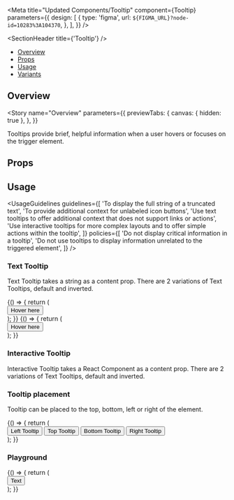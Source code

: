 
<Meta
  title="Updated Components/Tooltip"
  component={Tooltip}
  parameters={{
    design: [
      {
        type: 'figma',
        url: `${FIGMA_URL}?node-id=10283%3A104370`,
      },
    ],
  }}
/>

<SectionHeader title={'Tooltip'} />

- [Overview](#overview)
- [Props](#props)
- [Usage](#usage)
- [Variants](#variants)

## Overview

<Story
  name="Overview"
  parameters={{
    previewTabs: {
      canvas: { hidden: true },
    },
  }}
>
  <Overview>
    Tooltips provide brief, helpful information when a user hovers or focuses on the trigger
    element.
  </Overview>
</Story>

## Props

<Props of={Tooltip} />

## Usage

<UsageGuidelines
  guidelines={[
    'To display the full string of a truncated text',
    'To provide additional context for unlabeled icon buttons',
    'Use text tooltips to offer additional context that does not support links or actions',
    'Use interactive tooltips for more complex layouts and to offer simple actions within the tooltip',
  ]}
  policies={[
    'Do not display critical information in a tooltip',
    'Do not use tooltips to display information unrelated to the triggered element',
  ]}
/>

<SubsectionHeader title="Variants" />

### Text Tooltip

Text Tooltip takes a string as a content prop. There are 2 variations of Text Tooltips, default and inverted.

<Preview>
  <Story name="Text Tooltip" play={hoverOnTooltips} autoPlay>
    <Stack>
      <Function>
        {() => {
          return (
            <div style={{ padding: '16px' }}>
              <Tooltip content={'This is a Tooltip'} placement={'right'}>
                <Button>Hover here</Button>
              </Tooltip>
            </div>
          );
        }}
      </Function>
    </Stack>
    <Stack isInverted>
      <Function>
        {() => {
          return (
            <div style={{ padding: '16px' }}>
              <Tooltip content={'This is a Tooltip'} placement={'right'} isInverted>
                <Button type="inverted">Hover here</Button>
              </Tooltip>
            </div>
          );
        }}
      </Function>
    </Stack>
  </Story>
</Preview>

### Interactive Tooltip

Interactive Tooltip takes a React Component as a content prop. There are 2 variations of Text Tooltips, default and inverted.

<Preview>
  <Story name="Interactive Tooltip" play={hoverOnTooltips} autoPlay>
    <Stack>
      <TooltipShowcase />
    </Stack>
    <Stack isInverted>
      <TooltipShowcase isInverted />
    </Stack>
  </Story>
</Preview>

### Tooltip placement

Tooltip can be placed to the top, bottom, left or right of the element.

<Preview>
  <Story name="Tooltip placement" play={hoverOnTooltips} autoPlay>
    <Stack>
      <Function>
        {() => {
          return (
            <div
              style={{
                padding: '48px 72px',
                width: '600px',
                gap: '32px',
                height: '100px',
                display: 'flex',
                justifyContent: 'center',
                alignItems: 'center',
              }}
            >
              <Tooltip content={'This is a Tooltip'} placement={'left'}>
                <Button>Left Tooltip</Button>
              </Tooltip>
              <Tooltip content={'This is a Tooltip'} placement={'top'}>
                <Button>Top Tooltip</Button>
              </Tooltip>
              <Tooltip content={'This is a Tooltip'} placement={'bottom'}>
                <Button>Bottom Tooltip</Button>
              </Tooltip>
              <Tooltip content={'This is a Tooltip'} placement={'right'}>
                <Button>Right Tooltip</Button>
              </Tooltip>
            </div>
          );
        }}
      </Function>
    </Stack>
  </Story>
</Preview>

### Playground

<Preview>
  <Story name="Playground" parameters={{ decorators: [withKnobs] }} play={hoverOnTooltips} autoPlay>
    <Stack>
      <Function>
        {() => {
          return (
            <div
              style={{
                padding: '16px',
                width: '600px',
                height: '200px',
                display: 'flex',
                gap: '128px',
                justifyContent: 'center',
                alignItems: 'center',
              }}
            >
              <Tooltip
                content={text('Tooltip Text', 'This is a Tooltip')}
                placement={select('placement', ['top', 'right', 'bottom', 'left'], 'right')}
                isInverted={boolean('isInverted', false)}
                delayIn={number('delayIn', 100)}
                delayOut={number('delayOut', 100)}
              >
                <Button>Text</Button>
              </Tooltip>
              <TooltipShowcase
                buttonText={'Interactive'}
                isInverted={boolean('isInverted', false)}
                delayIn={number('delayIn', 100)}
                delayOut={number('delayOut', 100)}
                placement={select('placement', ['top', 'right', 'bottom', 'left'], 'right')}
              />
            </div>
          );
        }}
      </Function>
    </Stack>
  </Story>
</Preview>
